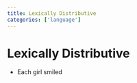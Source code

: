 ```yaml
---
title: Lexically Distributive
categories: ['language']
---
```


# Lexically Distributive
- Each girl smiled



